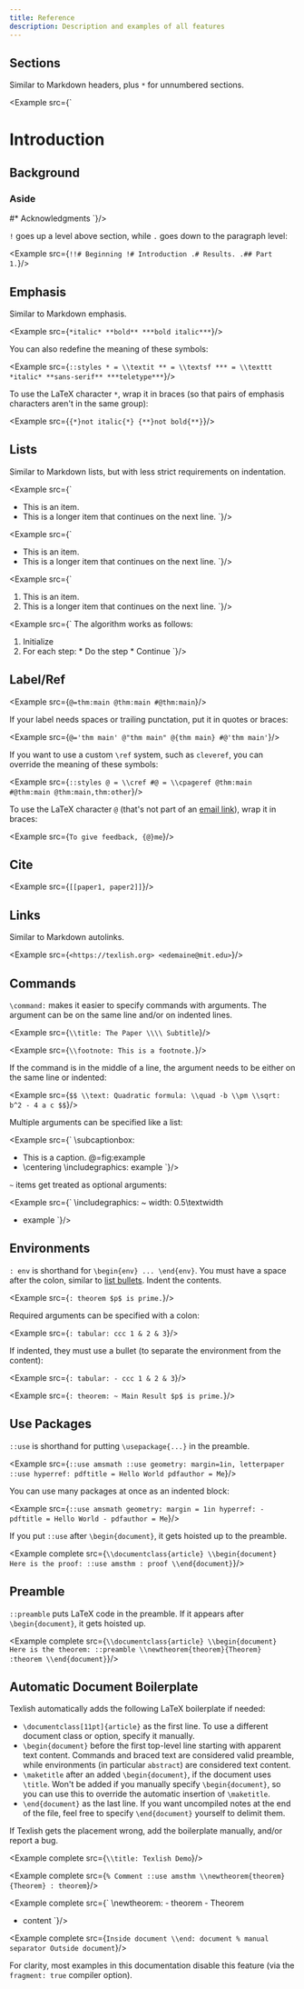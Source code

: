 ```yaml
---
title: Reference
description: Description and examples of all features
---
```


## Sections

Similar to Markdown headers, plus `*` for unnumbered sections.

<Example src={`
  # Introduction
  ## Background
  ### Aside
  #* Acknowledgments
`}/>

`!` goes up a level above section, while `.` goes down to the paragraph level:

<Example src={`
  !!# Beginning
  !# Introduction
  .# Results.
  .## Part 1.
`}/>

## Emphasis

Similar to Markdown emphasis.

<Example src={`
  *italic*
  **bold**
  ***bold italic***
`}/>

You can also redefine the meaning of these symbols:

<Example src={`
  ::styles
    * = \\textit
    ** = \\textsf
    *** = \\texttt
  *italic*
  **sans-serif**
  ***teletype***
`}/>

To use the LaTeX character `*`, wrap it in braces
(so that pairs of emphasis characters aren't in the same group):

<Example src={`
  {*}not italic{*}
  {**}not bold{**}
`}/>

## Lists

Similar to Markdown lists, but with less strict requirements on indentation.

<Example src={`
  - This is an item.
  - This is a longer item that
    continues on the next line.
`}/>

<Example src={`
  * This is an item.
  * This is a longer item that
    continues on the next line.
`}/>

<Example src={`
  1. This is an item.
  2. This is a longer item that
    continues on the next line.
`}/>

<Example src={`
  The algorithm works as follows:
  1. Initialize
  2. For each step:
    * Do the step
    * Continue
`}/>

## Label/Ref

<Example src={`
  @=thm:main
  @thm:main
  #@thm:main
`}/>

If your label needs spaces or trailing punctation, put it in quotes or braces:

<Example src={`
  @='thm main'
  @"thm main"
  @{thm main}
  #@'thm main'
`}/>

If you want to use a custom `\ref` system, such as `cleveref`, you can
override the meaning of these symbols:

<Example src={`
  ::styles
    @ = \\cref
    #@ = \\cpageref
  @thm:main
  #@thm:main
  @thm:main,thm:other
`}/>

To use the LaTeX character `@` (that's not part of an [email link](#links)),
wrap it in braces:

<Example src={`
  To give feedback, {@}me
`}/>

## Cite

<Example src={`
  [[paper1, paper2]]
`}/>

## Links

Similar to Markdown autolinks.

<Example src={`
  <https://texlish.org>
  <edemaine@mit.edu>
`}/>

## Commands

`\command:` makes it easier to specify commands with arguments.
The argument can be on the same line and/or on indented lines.

<Example src={`
  \\title: The Paper \\\\
    Subtitle
`}/>

<Example src={`
  \\footnote:
    This is a footnote.
`}/>

If the command is in the middle of a line, the argument needs to be
either on the same line or indented:

<Example src={`
  $$
    \\text: Quadratic formula:
    \\quad
    -b \\pm \\sqrt:
      b^2 - 4 a c
  $$
`}/>

Multiple arguments can be specified like a list:

<Example src={`
  \\subcaptionbox:
  - This is a caption.
    @=fig:example
  - \\centering
    \\includegraphics: example
`}/>

`~` items get treated as optional arguments:

<Example src={`
  \\includegraphics:
  ~ width: 0.5\\textwidth
  - example
`}/>

## Environments

`: env` is shorthand for `\begin{env} ... \end{env}`.
You must have a space after the colon, similar to [list bullets](#lists).
Indent the contents.

<Example src={`
  : theorem
    $p$ is prime.
`}/>

Required arguments can be specified with a colon:

<Example src={`
  : tabular: ccc
    1 & 2 & 3
`}/>

If indented, they must use a bullet (to separate the environment
from the content):

<Example src={`
  : tabular:
    - ccc
    1 & 2 & 3
`}/>

<Example src={`
  : theorem:
    ~ Main Result
    $p$ is prime.
`}/>

## Use Packages

`::use` is shorthand for putting `\usepackage{...}` in the preamble.

<Example src={`
  ::use amsmath
  ::use geometry: margin=1in, letterpaper
  ::use hyperref:
    pdftitle = Hello World
    pdfauthor = Me
`}/>

You can use many packages at once as an indented block:

<Example src={`
  ::use
    amsmath
    geometry: margin = 1in
    hyperref:
      - pdftitle = Hello World
      - pdfauthor = Me
`}/>

If you put `::use` after `\begin{document}`, it gets hoisted up to the preamble.

<Example complete src={`
  \\documentclass{article}
  \\begin{document}
  Here is the proof:
  ::use amsthm
  : proof
  \\end{document}
`}/>

## Preamble

`::preamble` puts LaTeX code in the preamble.
If it appears after `\begin{document}`, it gets hoisted up.

<Example complete src={`
  \\documentclass{article}
  \\begin{document}
  Here is the theorem:
  ::preamble \\newtheorem{theorem}{Theorem}
  :theorem
  \\end{document}
`}/>

## Automatic Document Boilerplate

Texlish automatically adds the following LaTeX boilerplate if needed:

* `\documentclass[11pt]{article}` as the first line.
  To use a different document class or option, specify it manually.
* `\begin{document}` before the first top-level line
  starting with apparent text content.
  Commands and braced text are considered valid preamble,
  while environments (in particular `abstract`) are considered text content.
* `\maketitle` after an added `\begin{document}`, if the document uses `\title`.
  Won't be added if you manually specify `\begin{document}`,
  so you can use this to override the automatic insertion of `\maketitle`.
* `\end{document}` as the last line.
  If you want uncompiled notes at the end of the file,
  feel free to specify `\end{document}` yourself to delimit them.

If Texlish gets the placement wrong, add the boilerplate manually,
and/or report a bug.

<Example complete src={`
  \\title: Texlish Demo
`}/>

<Example complete src={`
  % Comment
  ::use amsthm
  \\newtheorem{theorem}{Theorem}
  : theorem
`}/>

<Example complete src={`
  \\newtheorem:
    - theorem
    - Theorem
  - content
`}/>

<Example complete src={`
  Inside document
  \\end: document % manual separator
  Outside document
`}/>

For clarity, most examples in this documentation disable this feature
(via the `fragment: true` compiler option).
